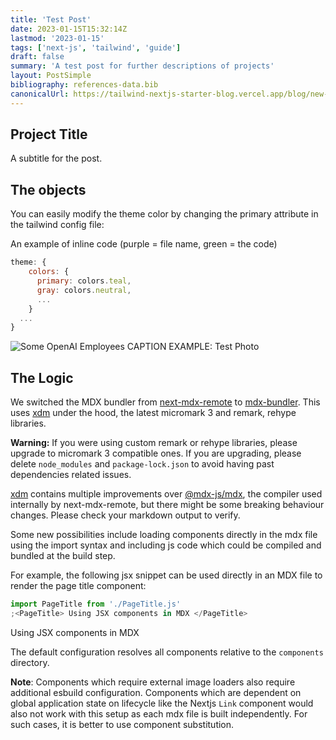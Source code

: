 ```yaml
---
title: 'Test Post'
date: 2023-01-15T15:32:14Z
lastmod: '2023-01-15'
tags: ['next-js', 'tailwind', 'guide']
draft: false
summary: 'A test post for further descriptions of projects'
layout: PostSimple
bibliography: references-data.bib
canonicalUrl: https://tailwind-nextjs-starter-blog.vercel.app/blog/new-features-in-v1/
---
```


[//]: # (import testImage from '/home/tyler/Dev/Projects/vercel-template/public/static/images/temp.png')

## Project Title

A subtitle for the post.

<TOCInline toc={props.toc} exclude="Overview" toHeading={2} />

## The objects

You can easily modify the theme color by changing the primary attribute in the tailwind config file:

An example of inline code (purple = file name, green = the code)
```js:tailwind.config.js
theme: {
    colors: {
      primary: colors.teal,
      gray: colors.neutral,
      ...
    }
  ...
}
```

![Some OpenAI Employees](https://dynaimage.cdn.cnn.com/cnn/q_auto,w_727,c_fit/http%3A%2F%2Fcdn.cnn.com%2Fcnnnext%2Fdam%2Fassets%2F200518114838-05-pac-man-40.jpg)
<span className="caption">CAPTION EXAMPLE: Test Photo</span>

## The Logic

We switched the MDX bundler from [next-mdx-remote](https://github.com/hashicorp/next-mdx-remote) to [mdx-bundler](https://github.com/kentcdodds/mdx-bundler).
This uses [xdm](https://github.com/wooorm/xdm) under the hood, the latest micromark 3 and remark, rehype libraries.

**Warning:** If you were using custom remark or rehype libraries, please upgrade to micromark 3 compatible ones. If you are upgrading, please delete `node_modules` and `package-lock.json` to avoid having past dependencies related issues.

[xdm](https://github.com/wooorm/xdm) contains multiple improvements over [@mdx-js/mdx](https://github.com/mdx-js/mdx), the compiler used internally by next-mdx-remote, but there might be some breaking behaviour changes.
Please check your markdown output to verify.

Some new possibilities include loading components directly in the mdx file using the import syntax and including js code which could be compiled and bundled at the build step.

For example, the following jsx snippet can be used directly in an MDX file to render the page title component:

```jsx
import PageTitle from './PageTitle.js'
;<PageTitle> Using JSX components in MDX </PageTitle>
```


<PageTitle> Using JSX components in MDX </PageTitle>

The default configuration resolves all components relative to the `components` directory.

**Note**:
Components which require external image loaders also require additional esbuild configuration.
Components which are dependent on global application state on lifecycle like the Nextjs `Link` component would also not work with this setup as each mdx file is built independently.
For such cases, it is better to use component substitution.



